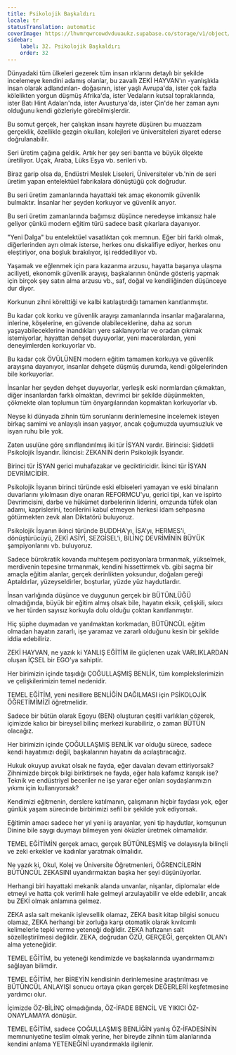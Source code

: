 ```yaml
---
title: Psikolojik Başkaldırı
locale: tr
statusTranslation: automatic
coverImage: https://lhvmrqwrcowdvduuaukz.supabase.co/storage/v1/object/public/strapi-uploads/small_cover-educacion-fundamental.webp-2d51a7828a2b1309555be27f7e2a61a0.webp
sidebar:
    label: 32. Psikolojik Başkaldırı
    order: 32
---
```

Dünyadaki tüm ülkeleri gezerek tüm insan ırklarını detaylı bir şekilde incelemeye kendini adamış olanlar, bu zavallı ZEKİ HAYVAN'ın -yanlışlıkla insan olarak adlandırılan- doğasının, ister yaşlı Avrupa'da, ister çok fazla kölelikten yorgun düşmüş Afrika'da, ister Vedaların kutsal topraklarında, ister Batı Hint Adaları'nda, ister Avusturya'da, ister Çin'de her zaman aynı olduğunu kendi gözleriyle görebilmişlerdir.

Bu somut gerçek, her çalışkan insanı hayrete düşüren bu muazzam gerçeklik, özellikle gezgin okulları, kolejleri ve üniversiteleri ziyaret ederse doğrulanabilir.

Seri üretim çağına geldik. Artık her şey seri bantta ve büyük ölçekte üretiliyor. Uçak, Araba, Lüks Eşya vb. serileri vb.

Biraz garip olsa da, Endüstri Meslek Liseleri, Üniversiteler vb.'nin de seri üretim yapan entelektüel fabrikalara dönüştüğü çok doğrudur.

Bu seri üretim zamanlarında hayattaki tek amaç ekonomik güvenlik bulmaktır. İnsanlar her şeyden korkuyor ve güvenlik arıyor.

Bu seri üretim zamanlarında bağımsız düşünce neredeyse imkansız hale geliyor çünkü modern eğitim türü sadece basit çıkarlara dayanıyor.

"Yeni Dalga" bu entelektüel vasatlıktan çok memnun. Eğer biri farklı olmak, diğerlerinden ayrı olmak isterse, herkes onu diskalifiye ediyor, herkes onu eleştiriyor, ona boşluk bırakılıyor, işi reddediliyor vb.

Yaşamak ve eğlenmek için para kazanma arzusu, hayatta başarıya ulaşma aciliyeti, ekonomik güvenlik arayışı, başkalarının önünde gösteriş yapmak için birçok şey satın alma arzusu vb., saf, doğal ve kendiliğinden düşünceye dur diyor.

Korkunun zihni körelttiği ve kalbi katılaştırdığı tamamen kanıtlanmıştır.

Bu kadar çok korku ve güvenlik arayışı zamanlarında insanlar mağaralarına, inlerine, köşelerine, en güvende olabileceklerine, daha az sorun yaşayabileceklerine inandıkları yere saklanıyorlar ve oradan çıkmak istemiyorlar, hayattan dehşet duyuyorlar, yeni maceralardan, yeni deneyimlerden korkuyorlar vb.

Bu kadar çok ÖVÜLÜNEN modern eğitim tamamen korkuya ve güvenlik arayışına dayanıyor, insanlar dehşete düşmüş durumda, kendi gölgelerinden bile korkuyorlar.

İnsanlar her şeyden dehşet duyuyorlar, yerleşik eski normlardan çıkmaktan, diğer insanlardan farklı olmaktan, devrimci bir şekilde düşünmekten, çökmekte olan toplumun tüm önyargılarından kopmaktan korkuyorlar vb.

Neyse ki dünyada zihnin tüm sorunlarını derinlemesine incelemek isteyen birkaç samimi ve anlayışlı insan yaşıyor, ancak çoğumuzda uyumsuzluk ve isyan ruhu bile yok.

Zaten usulüne göre sınıflandırılmış iki tür İSYAN vardır. Birincisi: Şiddetli Psikolojik İsyandır. İkincisi: ZEKANIN derin Psikolojik İsyandır.

Birinci tür İSYAN gerici muhafazakar ve geciktiricidir. İkinci tür İSYAN DEVRİMCİDİR.

Psikolojik İsyanın birinci türünde eski elbiseleri yamayan ve eski binaların duvarlarını yıkılmasın diye onaran REFORMCU'yu, gerici tipi, kan ve ispirto Devrimcisini, darbe ve hükümet darbelerinin liderini, omzunda tüfek olan adamı, kaprislerini, teorilerini kabul etmeyen herkesi idam sehpasına götürmekten zevk alan Diktatörü buluyoruz.

Psikolojik İsyanın ikinci türünde BUDDHA'yı, İSA'yı, HERMES'i, dönüştürücüyü, ZEKİ ASİYİ, SEZGİSEL'i, BİLİNÇ DEVRİMİNİN BÜYÜK şampiyonlarını vb. buluyoruz.

Sadece bürokratik kovanda muhteşem pozisyonlara tırmanmak, yükselmek, merdivenin tepesine tırmanmak, kendini hissettirmek vb. gibi saçma bir amaçla eğitim alanlar, gerçek derinlikten yoksundur, doğaları gereği Aptaldırlar, yüzeyseldirler, boşturlar, yüzde yüz haydutlardır.

İnsan varlığında düşünce ve duygunun gerçek bir BÜTÜNLÜĞÜ olmadığında, büyük bir eğitim almış olsak bile, hayatın eksik, çelişkili, sıkıcı ve her türden sayısız korkuyla dolu olduğu çoktan kanıtlanmıştır.

Hiç şüphe duymadan ve yanılmaktan korkmadan, BÜTÜNCÜL eğitim olmadan hayatın zararlı, işe yaramaz ve zararlı olduğunu kesin bir şekilde iddia edebiliriz.

ZEKİ HAYVAN, ne yazık ki YANLIŞ EĞİTİM ile güçlenen uzak VARLIKLARDAN oluşan İÇSEL bir EGO'ya sahiptir.

Her birimizin içinde taşıdığı ÇOĞULLAŞMIŞ BENLİK, tüm komplekslerimizin ve çelişkilerimizin temel nedenidir.

TEMEL EĞİTİM, yeni nesillere BENLİĞİN DAĞILMASI için PSİKOLOJİK ÖĞRETİMİMİZİ öğretmelidir.

Sadece bir bütün olarak Egoyu (BEN) oluşturan çeşitli varlıkları çözerek, içimizde kalıcı bir bireysel bilinç merkezi kurabiliriz, o zaman BÜTÜN olacağız.

Her birimizin içinde ÇOĞULLAŞMIŞ BENLİK var olduğu sürece, sadece kendi hayatımızı değil, başkalarının hayatını da acılaştıracağız.

Hukuk okuyup avukat olsak ne fayda, eğer davaları devam ettiriyorsak? Zihnimizde birçok bilgi biriktirsek ne fayda, eğer hala kafamız karışık ise? Teknik ve endüstriyel beceriler ne işe yarar eğer onları soydaşlarımızın yıkımı için kullanıyorsak?

Kendimizi eğitmenin, derslere katılmanın, çalışmanın hiçbir faydası yok, eğer günlük yaşam sürecinde birbirimizi sefil bir şekilde yok ediyorsak.

Eğitimin amacı sadece her yıl yeni iş arayanlar, yeni tip haydutlar, komşunun Dinine bile saygı duymayı bilmeyen yeni öküzler üretmek olmamalıdır.

TEMEL EĞİTİMİN gerçek amacı, gerçek BÜTÜNLEŞMİŞ ve dolayısıyla bilinçli ve zeki erkekler ve kadınlar yaratmak olmalıdır.

Ne yazık ki, Okul, Kolej ve Üniversite Öğretmenleri, ÖĞRENCİLERİN BÜTÜNCÜL ZEKASINI uyandırmaktan başka her şeyi düşünüyorlar.

Herhangi biri hayattaki mekanik alanda unvanlar, nişanlar, diplomalar elde etmeyi ve hatta çok verimli hale gelmeyi arzulayabilir ve elde edebilir, ancak bu ZEKİ olmak anlamına gelmez.

ZEKA asla salt mekanik işlevsellik olamaz, ZEKA basit kitap bilgisi sonucu olamaz, ZEKA herhangi bir zorluğa karşı otomatik olarak kıvılcımlı kelimelerle tepki verme yeteneği değildir. ZEKA hafızanın salt sözelleştirilmesi değildir. ZEKA, doğrudan ÖZÜ, GERÇEĞİ, gerçekten OLAN'ı alma yeteneğidir.

TEMEL EĞİTİM, bu yeteneği kendimizde ve başkalarında uyandırmamızı sağlayan bilimdir.

TEMEL EĞİTİM, her BİREYİN kendisinin derinlemesine araştırılması ve BÜTÜNCÜL ANLAYIŞI sonucu ortaya çıkan gerçek DEĞERLERİ keşfetmesine yardımcı olur.

İçimizde ÖZ-BİLİNÇ olmadığında, ÖZ-İFADE BENCİL VE YIKICI ÖZ-ONAYLAMAYA dönüşür.

TEMEL EĞİTİM, sadece ÇOĞULLAŞMIŞ BENLİĞİN yanlış ÖZ-İFADESİNİN memnuniyetine teslim olmak yerine, her bireyde zihnin tüm alanlarında kendini anlama YETENEĞİNİ uyandırmakla ilgilenir.

